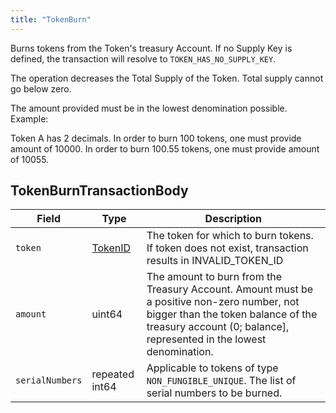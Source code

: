 ---
title: "TokenBurn"
---


Burns tokens from the Token's treasury Account. If no Supply Key is defined, the transaction will resolve to `TOKEN_HAS_NO_SUPPLY_KEY`.

The operation decreases the Total Supply of the Token. Total supply cannot go below zero.

The amount provided must be in the lowest denomination possible. Example:

Token A has 2 decimals. In order to burn 100 tokens, one must provide amount of 10000. In order to burn 100.55 tokens, one must provide amount of 10055.

## TokenBurnTransactionBody

| Field           | Type                                                                                   | Description                                                                                                                                                                                              |
| --------------- | -------------------------------------------------------------------------------------- | -------------------------------------------------------------------------------------------------------------------------------------------------------------------------------------------------------- |
| `token`         | [TokenID](/hedera/sdks-and-apis/hedera-api/basic-types/tokenid) | The token for which to burn tokens. If token does not exist, transaction results in INVALID\_TOKEN\_ID                                                                                                   |
| `amount`        | uint64                                                                                 | The amount to burn from the Treasury Account. Amount must be a positive non-zero number, not bigger than the token balance of the treasury account (0; balance], represented in the lowest denomination. |
| `serialNumbers` | repeated int64                                                                         | Applicable to tokens of type `NON_FUNGIBLE_UNIQUE`. The list of serial numbers to be burned.                                                                                                             |
